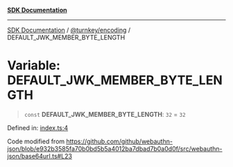 [**SDK Documentation**](../../../README.mdx)

***

[SDK Documentation](../../../packages.mdx) / [@turnkey/encoding](../README.mdx) / DEFAULT\_JWK\_MEMBER\_BYTE\_LENGTH

# Variable: DEFAULT\_JWK\_MEMBER\_BYTE\_LENGTH

> `const` **DEFAULT\_JWK\_MEMBER\_BYTE\_LENGTH**: `32` = `32`

Defined in: [index.ts:4](https://github.com/tkhq/sdk/blob/e1b1a69bdd608320aaf03cc2dbbf68dc0c52b28d/packages/encoding/src/index.ts#L4)

Code modified from https://github.com/github/webauthn-json/blob/e932b3585fa70b0bd5b5a4012ba7dbad7b0a0d0f/src/webauthn-json/base64url.ts#L23

